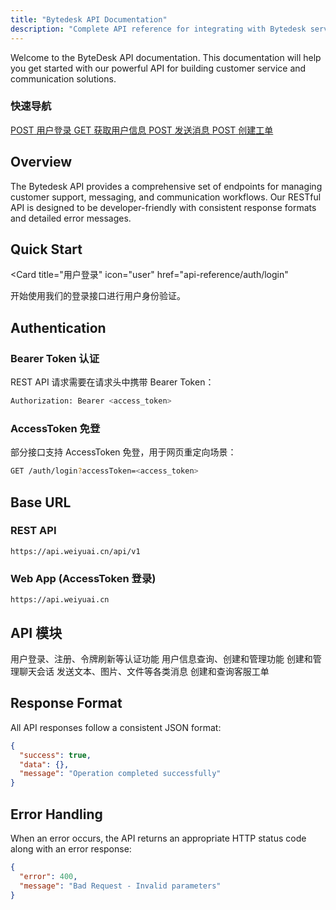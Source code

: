 ```yaml
---
title: "Bytedesk API Documentation"
description: "Complete API reference for integrating with Bytedesk services"
---
```


Welcome to the ByteDesk API documentation. This documentation will help you get started with our powerful API for building customer service and communication solutions.

<div style={{ 
  background: '#f8fafc', 
  border: '1px solid #e2e8f0', 
  borderRadius: '8px', 
  padding: '20px', 
  marginBottom: '32px' 
}}>
  <h3 style={{ margin: '0 0 16px 0', color: '#374151', fontSize: '16px' }}>快速导航</h3>
  <div style={{ display: 'grid', gridTemplateColumns: 'repeat(auto-fit, minmax(220px, 1fr))', gap: '12px' }}>
  <a href="api-reference/auth/login" style={{ 
      display: 'flex', 
      alignItems: 'center', 
      gap: '8px', 
      padding: '8px 12px', 
      background: 'white', 
      border: '1px solid #e2e8f0', 
      borderRadius: '6px', 
      textDecoration: 'none', 
      color: '#374151',
      transition: 'all 0.2s'
    }}>
      <Badge variant="warning">POST</Badge>
      <span>用户登录</span>
    </a>
  <a href="api-reference/users/profile" style={{ 
      display: 'flex', 
      alignItems: 'center', 
      gap: '8px', 
      padding: '8px 12px', 
      background: 'white', 
      border: '1px solid #e2e8f0', 
      borderRadius: '6px', 
      textDecoration: 'none', 
      color: '#374151',
      transition: 'all 0.2s'
    }}>
      <Badge variant="success">GET</Badge>
      <span>获取用户信息</span>
    </a>
  <a href="api-reference/messages/send" style={{ 
      display: 'flex', 
      alignItems: 'center', 
      gap: '8px', 
      padding: '8px 12px', 
      background: 'white', 
      border: '1px solid #e2e8f0', 
      borderRadius: '6px', 
      textDecoration: 'none', 
      color: '#374151',
      transition: 'all 0.2s'
    }}>
      <Badge variant="warning">POST</Badge>
      <span>发送消息</span>
    </a>
  <a href="api-reference/tickets/create" style={{ 
      display: 'flex', 
      alignItems: 'center', 
      gap: '8px', 
      padding: '8px 12px', 
      background: 'white', 
      border: '1px solid #e2e8f0', 
      borderRadius: '6px', 
      textDecoration: 'none', 
      color: '#374151',
      transition: 'all 0.2s'
    }}>
      <Badge variant="warning">POST</Badge>
      <span>创建工单</span>
    </a>
  </div>
</div>

## Overview

The Bytedesk API provides a comprehensive set of endpoints for managing customer support, messaging, and communication workflows. Our RESTful API is designed to be developer-friendly with consistent response formats and detailed error messages.

## Quick Start

<Card
  title="用户登录"
  icon="user"
  href="api-reference/auth/login"
>
  开始使用我们的登录接口进行用户身份验证。
</Card>

## Authentication

### Bearer Token 认证

REST API 请求需要在请求头中携带 Bearer Token：

```bash
Authorization: Bearer <access_token>
```

### AccessToken 免登

部分接口支持 AccessToken 免登，用于网页重定向场景：

```bash
GET /auth/login?accessToken=<access_token>
```

## Base URL

### REST API
```
https://api.weiyuai.cn/api/v1
```

### Web App (AccessToken 登录)
```
https://api.weiyuai.cn
```

## API 模块

<CardGroup cols={2}>
  <Card
    title="认证模块"
    icon="key"
  href="api-reference/auth/login"
  >
    用户登录、注册、令牌刷新等认证功能
  </Card>
  <Card
    title="用户管理"
    icon="user"
  href="api-reference/users/profile"
  >
    用户信息查询、创建和管理功能
  </Card>
  <Card
    title="会话管理"
    icon="message-circle"
  href="api-reference/threads/list"
  >
    创建和管理聊天会话
  </Card>
  <Card
    title="消息功能"
    icon="send"
  href="api-reference/messages/send"
  >
    发送文本、图片、文件等各类消息
  </Card>
  <Card
    title="工单系统"
    icon="ticket"
  href="api-reference/tickets/create"
  >
    创建和查询客服工单
  </Card>
</CardGroup>

## Response Format

All API responses follow a consistent JSON format:

```json
{
  "success": true,
  "data": {},
  "message": "Operation completed successfully"
}
```

## Error Handling

When an error occurs, the API returns an appropriate HTTP status code along with an error response:

```json
{
  "error": 400,
  "message": "Bad Request - Invalid parameters"
}
```
